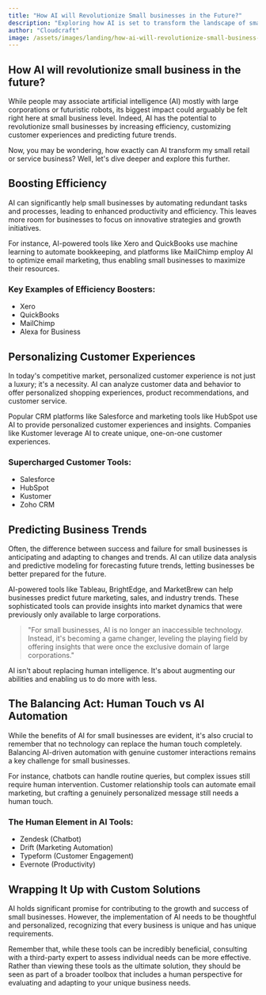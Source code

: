 ```yaml
---
title: "How AI will Revolutionize Small businesses in the Future?"
description: "Exploring how AI is set to transform the landscape of small businesses, improving efficiency and unlocking new avenues for growth."
author: "Cloudcraft"
image: /assets/images/landing/how-ai-will-revolutionize-small-business-in-the-future.jpg
---
```


## How AI will revolutionize small business in the future?

While people may associate artificial intelligence (AI) mostly with large corporations or futuristic robots, its biggest impact could arguably be felt right here at small business level. Indeed, AI has the potential to revolutionize small businesses by increasing efficiency, customizing customer experiences and predicting future trends.

Now, you may be wondering, how exactly can AI transform my small retail or service business? Well, let's dive deeper and explore this further.

<ServicesBlurb />

## Boosting Efficiency

AI can significantly help small businesses by automating redundant tasks and processes, leading to enhanced productivity and efficiency. This leaves more room for businesses to focus on innovative strategies and growth initiatives.

For instance, AI-powered tools like Xero and QuickBooks use machine learning to automate bookkeeping, and platforms like MailChimp employ AI to optimize email marketing, thus enabling small businesses to maximize their resources.

### Key Examples of Efficiency Boosters:

 * Xero
 * QuickBooks
 * MailChimp
 * Alexa for Business

## Personalizing Customer Experiences

In today's competitive market, personalized customer experience is not just a luxury; it's a necessity. AI can analyze customer data and behavior to offer personalized shopping experiences, product recommendations, and customer service.

Popular CRM platforms like Salesforce and marketing tools like HubSpot use AI to provide personalized customer experiences and insights. Companies like Kustomer leverage AI to create unique, one-on-one customer experiences.

### Supercharged Customer Tools:

 * Salesforce
 * HubSpot
 * Kustomer
 * Zoho CRM

<GetStartedBlurb />

## Predicting Business Trends

Often, the difference between success and failure for small businesses is anticipating and adapting to changes and trends. AI can utilize data analysis and predictive modeling for forecasting future trends, letting businesses be better prepared for the future.

AI-powered tools like Tableau, BrightEdge, and MarketBrew can help businesses predict future marketing, sales, and industry trends. These sophisticated tools can provide insights into market dynamics that were previously only available to large corporations.

<blockquote tip>
"For small businesses, AI is no longer an inaccessible technology. Instead, it's becoming a game changer, leveling the playing field by offering insights that were once the exclusive domain of large corporations."
</blockquote>

AI isn't about replacing human intelligence. It's about augmenting our abilities and enabling us to do more with less.

## The Balancing Act: Human Touch vs AI Automation

While the benefits of AI for small businesses are evident, it's also crucial to remember that no technology can replace the human touch completely. Balancing AI-driven automation with genuine customer interactions remains a key challenge for small businesses.

For instance, chatbots can handle routine queries, but complex issues still require human intervention. Customer relationship tools can automate email marketing, but crafting a genuinely personalized message still needs a human touch.

### The Human Element in AI Tools:

 * Zendesk (Chatbot)
 * Drift (Marketing Automation)
 * Typeform (Customer Engagement)
 * Evernote (Productivity)

## Wrapping It Up with Custom Solutions

AI holds significant promise for contributing to the growth and success of small businesses. However, the implementation of AI needs to be thoughtful and personalized, recognizing that every business is unique and has unique requirements.

Remember that, while these tools can be incredibly beneficial, consulting with a third-party expert to assess individual needs can be more effective. Rather than viewing these tools as the ultimate solution, they should be seen as part of a broader toolbox that includes a human perspective for evaluating and adapting to your unique business needs.

